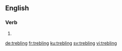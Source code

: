 
==English==

===Verb===
{{head|en|present participle}}

# {{present participle of|treble|lang=en|nocat=1}}

[[de:trebling]]
[[fr:trebling]]
[[ku:trebling]]
[[sv:trebling]]
[[vi:trebling]]